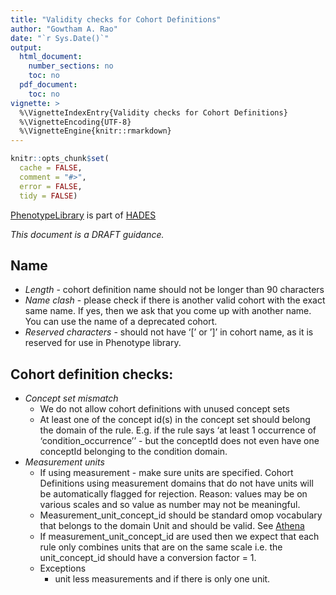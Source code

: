 ```yaml
---
title: "Validity checks for Cohort Definitions"
author: "Gowtham A. Rao"
date: "`r Sys.Date()`"
output:
  html_document:
    number_sections: no
    toc: no  
  pdf_document: 
    toc: no     
vignette: >
  %\VignetteIndexEntry{Validity checks for Cohort Definitions}
  %\VignetteEncoding{UTF-8}    
  %\VignetteEngine{knitr::rmarkdown}
---
```


```r
knitr::opts_chunk$set(
  cache = FALSE,
  comment = "#>",
  error = FALSE,
  tidy = FALSE)
```

[PhenotypeLibrary](https://github.com/OHDSI/PhenotypeLibrary) is part of [HADES](https://ohdsi.github.io/Hades/)

*This document is a DRAFT guidance.*


## Name 
- *Length* - cohort definition name should not be longer than 90 characters
- *Name clash* - please check if there is another valid cohort with the exact same name. If yes, then we ask that you come up with another name. You can use the name of a deprecated cohort.
- *Reserved characters* - should not have '[' or ']' in cohort name, as it is reserved for use in Phenotype library.

## Cohort definition checks:
- *Concept set mismatch*
    - We do not allow cohort definitions with unused concept sets
    - At least one of the concept id(s) in the concept set should belong the domain of the rule. E.g. if the rule says ‘at least 1 occurrence of ‘condition_occurrence’’ - but the conceptId does not even have one conceptId belonging to the condition domain.

- *Measurement units*
    - If using measurement - make sure units are specified. Cohort Definitions using measurement domains that do not have units will be automatically flagged for rejection. Reason: values may be on various scales and so value as number may not be meaningful.
    - Measurement_unit_concept_id should be standard omop vocabulary that belongs to the domain Unit and should be valid. See [Athena](https://athena.ohdsi.org/search-terms/terms?domain=Unit&standardConcept=Standard&invalidReason=Valid&page=1&pageSize=500&query=)
    - If measurement_unit_concept_id are used then we expect that each rule only combines units that are on the same scale i.e. the unit_concept_id should have a conversion factor = 1. 
    - Exceptions
        - unit less measurements and if there is only one unit.


